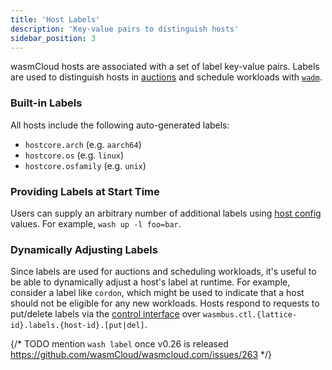 ```yaml
---
title: 'Host Labels'
description: 'Key-value pairs to distinguish hosts'
sidebar_position: 3
---
```


<head>
  <meta name="robots" content="noindex" />
</head>

wasmCloud hosts are associated with a set of label key-value pairs. Labels are used to distinguish hosts in [auctions](/docs/0.82/deployment/hosts/auctions) and schedule workloads with [`wadm`](/docs/0.82/category/declarative-application-deployment-wadm).

### Built-in Labels

All hosts include the following auto-generated labels:

- `hostcore.arch` (e.g. `aarch64`)
- `hostcore.os` (e.g. `linux`)
- `hostcore.osfamily` (e.g. `unix`)

### Providing Labels at Start Time

Users can supply an arbitrary number of additional labels using [host config](/docs/0.82/reference/host-config) values. For example, `wash up -l foo=bar`.

### Dynamically Adjusting Labels

Since labels are used for auctions and scheduling workloads, it's useful to be able to dynamically adjust a host's label at runtime. For example, consider a label like `cordon`, which might be used to indicate that a host should not be eligible for any new workloads. Hosts respond to requests to put/delete labels via the [control interface](/docs/0.82/hosts/lattice-protocols/control-interface) over `wasmbus.ctl.{lattice-id}.labels.{host-id}.[put|del]`.

{/* TODO mention `wash label` once v0.26 is released https://github.com/wasmCloud/wasmcloud.com/issues/263 */}
